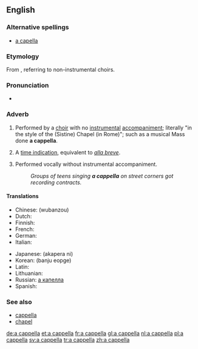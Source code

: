 ==English==

===Alternative spellings===
* [[a capella]]

===Etymology===
From {{etyl|it|en}} {{term|alla cappella||lang=it|in the manner of the chapel}}, referring to non-instrumental choirs.

===Pronunciation===
* {{audio|En-us-a_cappella.ogg|Audio (US)}}

===Adverb===
{{en-adv|[pos=[[a]] [[cappella]]|-}}

# {{music}} Performed by a [[choir]] with no [[instrumental]] [[accompaniment]]; literally "in the style of the (Sistine) Chapel (in Rome)"; such as a musical Mass done '''a cappella'''.
# {{music}} A [[time indication]], equivalent to ''[[alla breve]]''.
# {{music}} Performed vocally without instrumental accompaniment.
#: ''Groups of teens singing '''a cappella''' on street corners got recording contracts.''

====Translations====
{{trans-top|performed by a choir with no instrumental accompaniment}}
* Chinese: {{t|cmn|无伴奏|sc=Hani|xs=Mandarin}} (wubanzou)
* Dutch: {{t+|nl|a cappella}}
* Finnish: {{t-|fi|a cappella}}
* French: {{t+|fr|a cappella}}
* German: {{t+|de|a cappella}}
* Italian: {{t-|it|a cappella}}
{{trans-mid}}
* Japanese: {{t|ja|アカペラに|sc=Jpan}} (akapera ni)
* Korean: {{t-|ko|반주 없게|sc=Hang}} (banju eopge)
* Latin: {{t|la|ad sacellum}}
* Lithuanian: {{t-|lt|kapela|xs=Lithuanian}}
* Russian: [[а капелла]]
* Spanish: {{t-|es|a cappella}}
{{trans-bottom}}

{{trans-top|a time indication, equivalent to alla breve}}
{{trans-mid}}
{{trans-bottom}}

===See also===
* [[cappella]]
* [[chapel]]

[[de:a cappella]]
[[et:a cappella]]
[[fr:a cappella]]
[[gl:a cappella]]
[[nl:a cappella]]
[[pl:a cappella]]
[[sv:a cappella]]
[[tr:a cappella]]
[[zh:a cappella]]